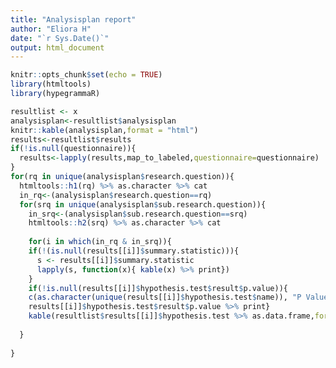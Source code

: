 ```yaml
---
title: "Analysisplan report"
author: "Eliora H"
date: "`r Sys.Date()`"
output: html_document
---
```



```r
knitr::opts_chunk$set(echo = TRUE)
library(htmltools)
library(hypegrammaR)

```


```r
resultlist <- x
analysisplan<-resultlist$analysisplan
knitr::kable(analysisplan,format = "html")
results<-resultlist$results
if(!is.null(questionnaire)){
  results<-lapply(results,map_to_labeled,questionnaire=questionnaire)
}
for(rq in unique(analysisplan$research.question)){
  htmltools::h1(rq) %>% as.character %>% cat
  in_rq<-(analysisplan$research.question==rq)
  for(srq in unique(analysisplan$sub.research.question)){
    in_srq<-(analysisplan$sub.research.question==srq)
    htmltools::h2(srq) %>% as.character %>% cat
    
    for(i in which(in_rq & in_srq)){
    if(!(is.null(results[[i]]$summary.statistic))){
      s <- results[[i]]$summary.statistic 
      lapply(s, function(x){ kable(x) %>% print})
    }
    if(!is.null(results[[i]]$hypothesis.test$result$p.value)){
    c(as.character(unique(results[[i]]$hypothesis.test$name)), "P Value:") %>% cat
    results[[i]]$hypothesis.test$result$p.value %>% print}
    kable(resultlist$results[[i]]$hypothesis.test %>% as.data.frame,format="html")    }
    
  }
  
}


```


